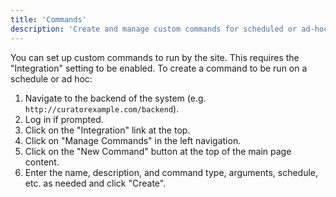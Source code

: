 ---
title: 'Commands'
description: 'Create and manage custom commands for scheduled or ad-hoc execution'
---

You can set up custom commands to run by the site. This requires the "Integration" setting to be enabled. To
create a command to be run on a schedule or ad hoc:

1. Navigate to the backend of the system (e.g. `http://curatorexample.com/backend`).
2. Log in if prompted.
3. Click on the "Integration" link at the top.
4. Click on "Manage Commands" in the left navigation.
5. Click on the "New Command" button at the top of the main page content.
6. Enter the name, description, and command type, arguments, schedule, etc. as needed and click "Create".
